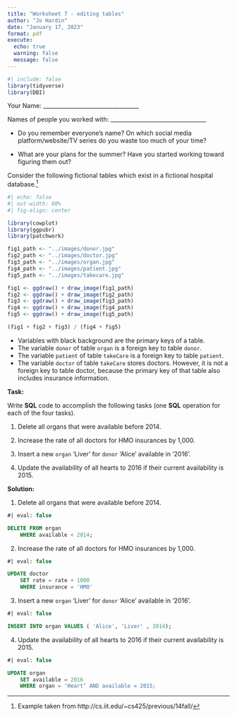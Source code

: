 ```yaml
---
title: "Worksheet 7 - editing tables"
author: "Jo Hardin"
date: "January 17, 2023"
format: pdf
execute:
  echo: true
  warning: false
  message: false
---
```


```r
#| include: false
library(tidyverse)
library(DBI)
```



Your Name: \_\_\_\_\_\_\_\_\_\_\_\_\_\_\_\_\_\_\_\_\_\_\_\_\_\_\_\_\_\_\_\_\_\_   


Names of people you worked with:  \_\_\_\_\_\_\_\_\_\_\_\_\_\_\_\_\_\_\_\_\_\_\_\_\_\_\_\_\_\_\_\_\_\_   

* Do you remember everyone's name? On which social media platform/website/TV series do you waste too much of your time?

* What are your plans for the summer?  Have you started working toward figuring them out?

\medskip

Consider the following fictional tables which exist in a fictional hospital database.^[Example taken from http://cs.iit.edu/~cs425/previous/14fall/]

```r
#| echo: false
#| out-width: 80%
#| fig-align: center

library(cowplot)
library(ggpubr)
library(patchwork)

fig1_path <- "../images/donor.jpg"
fig2_path <- "../images/doctor.jpg"
fig3_path <- "../images/organ.jpg"
fig4_path <- "../images/patient.jpg"
fig5_path <- "../images/takecare.jpg"

fig1 <- ggdraw() + draw_image(fig1_path)
fig2 <- ggdraw() + draw_image(fig2_path)
fig3 <- ggdraw() + draw_image(fig3_path)
fig4 <- ggdraw() + draw_image(fig4_path)
fig5 <- ggdraw() + draw_image(fig5_path)

(fig1 + fig2 + fig3) / (fig4 + fig5)
```


* Variables with black background are the primary keys of a table.
* The variable `donor` of table `organ` is a foreign key to table `donor`.
* The variable `patient` of table `takeCare` is a foreign key to table `patient`.
* The variable `doctor` of table `takeCare` stores doctors. However, it is not a foreign key to table doctor, because the primary key of that table also includes insurance information.

**Task:**

Write **SQL** code to accomplish the following tasks (one **SQL** operation for each of the four tasks).

1. Delete all organs that were available before 2014.

2. Increase the rate of all doctors for HMO insurances by 1,000.

3. Insert a new `organ` 'Liver' for `donor` 'Alice' available in '2016'.

4. Update the availability of all hearts to 2016 if their current availability is 2015.


\newpage
**Solution:**

1. Delete all organs that were available before 2014.

```sql
#| eval: false

DELETE FROM organ
    WHERE available < 2014;
```

2. Increase the rate of all doctors for HMO insurances by 1,000.

```sql
#| eval: false

UPDATE doctor
    SET rate = rate + 1000
    WHERE insurance = 'HMO'
```


3. Insert a new `organ` 'Liver' for `donor` 'Alice' available in '2016'.

```sql
#| eval: false

INSERT INTO organ VALUES ( 'Alice', 'Liver' , 2014);

```

4. Update the availability of all hearts to 2016 if their current availability is 2015.

```sql
#| eval: false

UPDATE organ
    SET available = 2016
    WHERE organ = 'Heart’ AND available = 2015;
```





